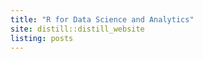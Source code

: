 ```yaml
---
title: "R for Data Science and Analytics"
site: distill::distill_website
listing: posts
---
```

<style>

.distill-site-header {
  --title-size:       20px;         
  --text-color:       #434343;            
  --text-size:        20px;                      
  --hover-color:      rgb(249, 83, 85);         
  --bkgd-color:       #FFF2CC;                
}

body {
  background-image:	url('/Background_WelcomePage.png');
  background-repeat: no-repeat;
  background-size: auto;
}



</style>